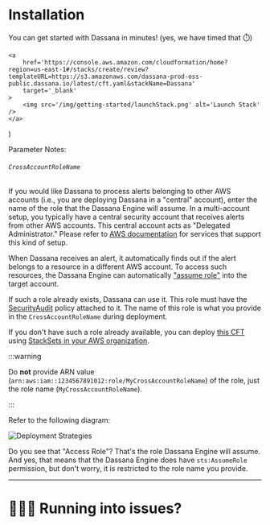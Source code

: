 # Installation

You can get started with Dassana in minutes! (yes, we have timed that ⏱️)

	<a
		href='https://console.aws.amazon.com/cloudformation/home?region=us-east-1#/stacks/create/review?templateURL=https://s3.amazonaws.com/dassana-prod-oss-public.dassana.io/latest/cft.yaml&stackName=Dassana'
		target='_blank'
	>
		<img src='/img/getting-started/launchStack.png' alt='Launch Stack' />
	</a>
)

<LaunchStack />

Parameter Notes:

###### `CrossAccountRoleName`

If you would like Dassana to process alerts belonging to other AWS accounts (i.e., you are deploying Dassana in a "central" account), enter the name of the role that the Dassana Engine
will assume. In a multi-account setup, you typically have a central security account that receives alerts from other AWS accounts. This central account acts as "Delegated Administrator." Please refer to [AWS documentation](https://docs.aws.amazon.com/organizations/latest/userguide/orgs_integrate_services_list.html) for services that support this kind of setup.

When Dassana receives an alert, it automatically finds out if the alert belongs to a resource in a different AWS account. To access such resources, the Dassana Engine can automatically ["assume role"](https://docs.aws.amazon.com/IAM/latest/UserGuide/id_roles_common-scenarios_aws-accounts.html) into the target account.

If such a role already exists, Dassana can use it. This role must have the [SecurityAudit](https://console.aws.amazon.com/iam/home#policies/arn:aws:iam::aws:policy/SecurityAudit) policy attached to it. The name of this role is what you provide in the `CrossAccountRoleName` during deployment.

If you don't have such a role already available, you can deploy [this CFT](https://github.com/dassana-io/dassana/blob/main/content/pkg/cross-account-role.yaml) using [StackSets in your AWS organization](https://aws.amazon.com/blogs/aws/new-use-aws-cloudformation-stacksets-for-multiple-accounts-in-an-aws-organization/).

:::warning

Do **not** provide ARN value (`arn:aws:iam::1234567891012:role/MyCrossAccountRoleName`) of the role, just the role name (`MyCrossAccountRoleName`).

:::

Refer to the following diagram:

![Deployment Strategies](/img/getting-started/deploymentStrategy.png)

Do you see that "Access Role"? That's the role Dassana Engine will assume. And yes, that means that the Dassana Engine does have `sts:AssumeRole` permission, but don't worry, it is restricted to the role name you provide.

---

# 🏃🏽‍♂️ Running into issues?


<Help />
